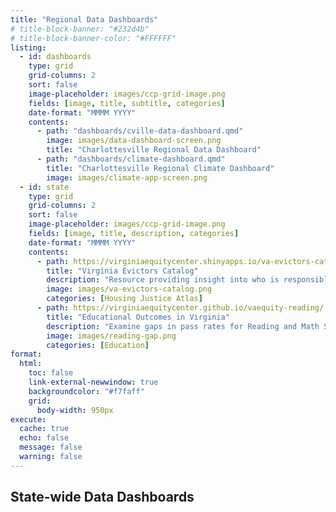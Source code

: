 ```yaml
---
title: "Regional Data Dashboards"
# title-block-banner: "#232d4b"
# title-block-banner-color: "#FFFFFF"
listing: 
  - id: dashboards
    type: grid
    grid-columns: 2
    sort: false
    image-placeholder: images/ccp-grid-image.png
    fields: [image, title, subtitle, categories]
    date-format: "MMMM YYYY"
    contents:
      - path: "dashboards/cville-data-dashboard.qmd"
        image: images/data-dashboard-screen.png
        title: "Charlottesville Regional Data Dashboard"
      - path: "dashboards/climate-dashboard.qmd"
        title: "Charlottesville Regional Climate Dashboard"
        image: images/climate-app-screen.png
  - id: state
    type: grid
    grid-columns: 2
    sort: false
    image-placeholder: images/ccp-grid-image.png
    fields: [image, title, description, categories]
    date-format: "MMMM YYYY"
    contents:
      - path: https://virginiaequitycenter.shinyapps.io/va-evictors-catalog/
        title: "Virginia Evictors Catalog"
        description: "Resource providing insight into who is responsible for the highest number of court-based evictions across Virginia."
        image: images/va-evictors-catalog.png
        categories: [Housing Justice Atlas]
      - path: https://virginiaequitycenter.github.io/vaequity-reading/
        title: "Educational Outcomes in Virginia"
        description: "Examine gaps in pass rates for Reading and Math SOL tests for VA school divisions."
        image: images/reading-gap.png
        categories: [Education]
format:
  html:
    toc: false
    link-external-newwindow: true
    backgroundcolor: "#f7faff"
    grid:
      body-width: 950px
execute:
  cache: true
  echo: false
  message: false
  warning: false
---
```


::: {#dashboards}
:::

## State-wide Data Dashboards

::: {#state}
:::